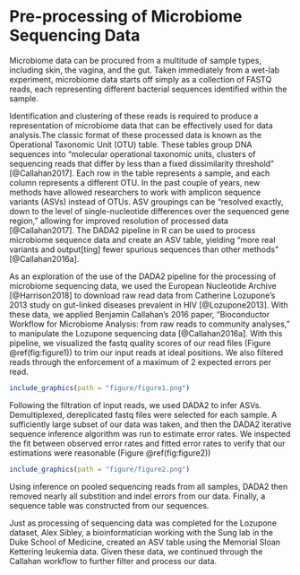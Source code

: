 # Pre-processing of Microbiome Sequencing Data

Microbiome data can be procured from a multitude of sample types, including skin, the vagina, and the gut. Taken immediately from a wet-lab experiment, microbiome data starts off simply as a collection of FASTQ reads, each representing different bacterial sequences identified within the sample. 

Identification and clustering of these reads is required to produce a representation of microbiome data that can be effectively used for data analysis.The classic format of these processed data is known as the Operational Taxonomic Unit (OTU) table. These tables group DNA sequences into "molecular operational taxonomic units, clusters of sequencing reads that differ by less than a fixed dissimilarity threshold" [@Callahan2017]. Each row in the table represents a sample, and each column represents a different OTU. In the past couple of years, new methods have allowed researchers to work with amplicon sequence variants (ASVs) instead of OTUs. ASV groupings can be "resolved exactly, down to the level of single-nucleotide differences over the sequenced gene region," allowing for improved resolution of processed data [@Callahan2017]. The DADA2 pipeline in R can be used to process microbiome sequence data and create an ASV table, yielding "more real variants and output[ting] fewer spurious sequences than other methods" [@Callahan2016a].

As an exploration of the use of the DADA2 pipeline for the processing of microbiome sequencing data, we used the European Nucleotide Archive [@Harrison2018] to download raw read data from Catherine Lozupone's 2013 study on gut-linked diseases prevalent in HIV [@Lozupone2013]. With these data, we applied Benjamin Callahan's 2016 paper, "Bioconductor Workflow for Microbiome Analysis: from raw reads to community analyses," to manipulate the Lozupone sequencing data [@Callahan2016a]. With this pipeline, we visualized the fastq quality scores of our read files (Figure \@ref(fig:figure1)) to trim our input reads at ideal positions. We also filtered reads through the enforcement of a maximum of 2 expected errors per read. 

```r
include_graphics(path = "figure/figure1.png")
```

Following the filtration of input reads, we used DADA2 to infer ASVs. Demultiplexed, dereplicated fastq files were selected for each sample. A sufficiently large subset of our data was taken, and then the DADA2 iterative sequence inference algorithm was run to estimate error rates. We inspected the fit between observed error rates and fitted error rates to verify that our estimations were reasonable (Figure \@ref(fig:figure2))

```r
include_graphics(path = "figure/figure2.png")
```

Using inference on pooled sequencing reads from all samples, DADA2 then removed nearly all substition and indel errors from our data. Finally, a sequence table was constructed from our sequences.

Just as processing of sequencing data was completed for the Lozupone dataset, Alex Sibley, a bioinformatician working with the Sung lab in the Duke School of Medicine, created an ASV table using the Memorial Sloan Kettering leukemia data. Given these data, we continued through the Callahan workflow to further filter and process our data.

